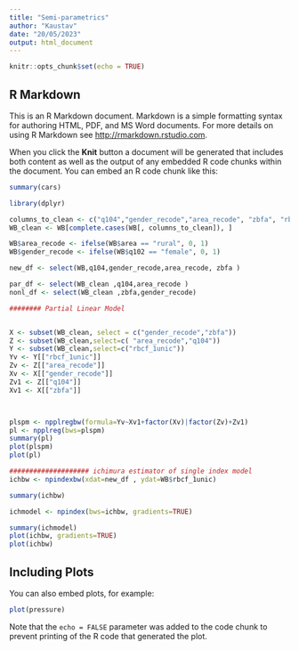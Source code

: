 ---
title: "Semi-parametrics"
author: "Kaustav"
date: "20/05/2023"
output: html_document
---

```{r setup, include=FALSE}
knitr::opts_chunk$set(echo = TRUE)
```

## R Markdown

This is an R Markdown document. Markdown is a simple formatting syntax for authoring HTML, PDF, and MS Word documents. For more details on using R Markdown see <http://rmarkdown.rstudio.com>.

When you click the **Knit** button a document will be generated that includes both content as well as the output of any embedded R code chunks within the document. You can embed an R code chunk like this:

```{r cars}
summary(cars)
```


```{r data}
library(dplyr)

columns_to_clean <- c("q104","gender_recode","area_recode", "zbfa", "rbcf_1unic")
WB_clean <- WB[complete.cases(WB[, columns_to_clean]), ]

WB$area_recode <- ifelse(WB$area == "rural", 0, 1)
WB$gender_recode <- ifelse(WB$q102 == "female", 0, 1)

new_df <- select(WB,q104,gender_recode,area_recode, zbfa )

par_df <- select(WB_clean ,q104,area_recode )
nonl_df <- select(WB_clean ,zbfa,gender_recode)

```


```{r data}
######## Partial Linear Model


X <- subset(WB_clean, select = c("gender_recode","zbfa"))
Z <- subset(WB_clean,select=c( "area_recode","q104"))
Y <- subset(WB_clean,select=c("rbcf_1unic"))
Yv <- Y[["rbcf_1unic"]]
Zv <- Z[["area_recode"]]
Xv <- X[["gender_recode"]]
Zv1 <- Z[["q104"]]
Xv1 <- X[["zbfa"]]



plspm <- npplregbw(formula=Yv~Xv1+factor(Xv)|factor(Zv)+Zv1)
pl <- npplreg(bws=plspm)
summary(pl)
plot(plspm)
plot(pl)

```






```{r data}
#################### ichimura estimator of single index model
ichbw <- npindexbw(xdat=new_df , ydat=WB$rbcf_1unic)

summary(ichbw)

ichmodel <- npindex(bws=ichbw, gradients=TRUE)

summary(ichmodel)
plot(ichbw, gradients=TRUE)
plot(ichbw)
```






















## Including Plots

You can also embed plots, for example:

```{r pressure, echo=FALSE}
plot(pressure)
```

Note that the `echo = FALSE` parameter was added to the code chunk to prevent printing of the R code that generated the plot.
